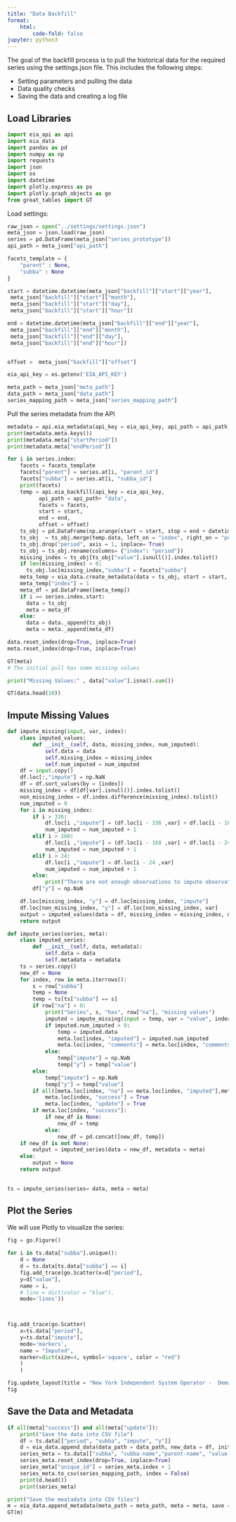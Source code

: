 ```yaml
---
title: "Data Backfill"
format:
    html:
        code-fold: false
jupyter: python3
---
```


The goal of the backfill process is to pull the historical data for the required series using the settings.json file. This includes the following steps:

- Setting parameters and pulling the data
- Data quality checks
- Saving the data and creating a log file


## Load Libraries

```python
import eia_api as api
import eia_data 
import pandas as pd
import numpy as np
import requests
import json
import os
import datetime
import plotly.express as px
import plotly.graph_objects as go
from great_tables import GT
```


Load settings:
```python
raw_json = open("../settings/settings.json")
meta_json = json.load(raw_json)
series = pd.DataFrame(meta_json["series_prototype"])
api_path = meta_json["api_path"]
```


```python

facets_template = {
    "parent" : None,
    "subba" : None
}

start = datetime.datetime(meta_json["backfill"]["start"]["year"],
 meta_json["backfill"]["start"]["month"], 
 meta_json["backfill"]["start"]["day"], 
 meta_json["backfill"]["start"]["hour"])

end = datetime.datetime(meta_json["backfill"]["end"]["year"],
 meta_json["backfill"]["end"]["month"], 
 meta_json["backfill"]["end"]["day"], 
 meta_json["backfill"]["end"]["hour"])


offset =  meta_json["backfill"]["offset"]

eia_api_key = os.getenv('EIA_API_KEY')

meta_path = meta_json["meta_path"]
data_path = meta_json["data_path"]
series_mapping_path = meta_json["series_mapping_path"]
```

Pull the series metadata from the API
```python
metadata = api.eia_metadata(api_key = eia_api_key, api_path = api_path)
print(metadata.meta.keys())
print(metadata.meta["startPeriod"])
print(metadata.meta["endPeriod"])
```


```python
for i in series.index:
    facets = facets_template
    facets["parent"] = series.at[i, "parent_id"]
    facets["subba"] = series.at[i, "subba_id"]
    print(facets)
    temp = api.eia_backfill(api_key = eia_api_key, 
          api_path = api_path+ "data", 
          facets = facets, 
          start = start,
          end = end,
          offset = offset) 
    ts_obj = pd.DataFrame(np.arange(start = start, stop = end + datetime.timedelta(hours = 1), step = datetime.timedelta(hours = 1)).astype(datetime.datetime), columns=["index"])
    ts_obj  = ts_obj.merge(temp.data, left_on = "index", right_on = "period", how="left")
    ts_obj.drop("period", axis = 1, inplace= True)
    ts_obj = ts_obj.rename(columns= {"index": "period"})
    missing_index = ts_obj[ts_obj["value"].isnull()].index.tolist()
    if len(missing_index) > 0:
      ts_obj.loc[missing_index,"subba"] = facets["subba"]   
    meta_temp = eia_data.create_metadata(data = ts_obj, start = start, end = end, type = "backfill")
    meta_temp["index"] = 1
    meta_df = pd.DataFrame([meta_temp]) 
    if i == series.index.start:
      data = ts_obj
      meta = meta_df
    else:
      data = data._append(ts_obj)
      meta = meta._append(meta_df)

data.reset_index(drop=True, inplace=True)
meta.reset_index(drop=True, inplace=True)


```



```python
GT(meta)
# The initial pull has some missing values

print("Missing Values:" , data["value"].isna().sum())

GT(data.head(10))
```




## Impute Missing Values

```python
def impute_missing(input, var, index):
    class imputed_values:
        def __init__(self, data, missing_index, num_imputed):
            self.data = data
            self.missing_index = missing_index
            self.num_imputed = num_imputed
    df = input.copy()
    df.loc[:,"impute"] = np.NaN
    df = df.sort_values(by = [index])
    missing_index = df[df[var].isnull()].index.tolist()
    non_missing_index = df.index.difference(missing_index).tolist()
    num_imputed = 0
    for i in missing_index:
        if i > 336:
            df.loc[i ,"impute"] = (df.loc[i - 336 ,var] + df.loc[i - 168 ,var] + df.loc[i - 24 ,var]) / 3
            num_imputed = num_imputed + 1
        elif i > 168:
            df.loc[i ,"impute"] = (df.loc[i - 168 ,var] + df.loc[i - 24 ,var]) / 2
            num_imputed = num_imputed + 1
        elif i > 24:
            df.loc[i ,"impute"] = df.loc[i - 24 ,var]
            num_imputed = num_imputed + 1
        else:
            print("There are not enough observations to impute observation:", i)
        df["y"] = np.NaN

    df.loc[missing_index, "y"] = df.loc[missing_index, "impute"]
    df.loc[non_missing_index, "y"] = df.loc[non_missing_index, var]
    output = imputed_values(data = df, missing_index = missing_index, num_imputed = num_imputed)
    return output
```
```python
def impute_series(series, meta):
    class imputed_series:
        def __init__(self, data, metadata):
            self.data = data
            self.metadata = metadata
    ts = series.copy()
    new_df = None
    for index, row in meta.iterrows():
        s = row["subba"]
        temp = None
        temp = ts[ts["subba"] == s]
        if row["na"] > 0:
            print("Series", s, "has", row["na"], "missing values")
            imputed = impute_missing(input = temp, var = "value", index = "period")
            if imputed.num_imputed > 0:
                temp = imputed.data
                meta.loc[index, "imputed"] = imputed.num_imputed
                meta.loc[index, "comments"] = meta.loc[index, "comments"] + " Missing values were imputed"
            else:
                temp["impute"] = np.NaN
                temp["y"] = temp["value"]
        else:
            temp["impute"] = np.NaN
            temp["y"] = temp["value"]
        if all([meta.loc[index, "na"] == meta.loc[index, "imputed"],meta.loc[index, "start_match"],meta.loc[index, "end_match"]]):
            meta.loc[index, "success"] = True
            meta.loc[index, "update"] = True
        if meta.loc[index, "success"]:
            if new_df is None:
                new_df = temp
            else:
                new_df = pd.concat([new_df, temp])
    if new_df is not None:
        output = imputed_series(data = new_df, metadata = meta)
    else: 
        output = None
    return output
    
```

```python
ts = impute_series(series= data, meta = meta)
```

## Plot the Series

We will use Plotly to visualize the series:

```python
fig = go.Figure()

for i in ts.data["subba"].unique():
    d = None
    d = ts.data[ts.data["subba"] == i]
    fig.add_trace(go.Scatter(x=d["period"], 
    y=d["value"], 
    name = i,
    # line = dict(color = "blue"),
    mode='lines'))
    


fig.add_trace(go.Scatter(
    x=ts.data["period"], 
    y=ts.data["impute"],
    mode='markers',  
    name = "Imputed",
    marker=dict(size=4, symbol='square', color = "red")
    )
    )

fig.update_layout(title = "New York Independent System Operator -  Demand for Electricity")
fig
```

## Save the Data and Metadata


```python
if all(meta["success"]) and all(meta["update"]):
    print("Save the data into CSV file")
    df = ts.data[["period", "subba", "impute", "y"]]
    d = eia_data.append_data(data_path = data_path, new_data = df, init = True, save = True)
    series_meta = ts.data[["subba", "subba-name","parent-name", "value-units"]].drop_duplicates().dropna().sort_values(by = ["subba"])
    series_meta.reset_index(drop=True, inplace=True)
    series_meta["unique_id"] = series_meta.index + 1
    series_meta.to_csv(series_mapping_path, index = False)
    print(d.head())
    print(series_meta)

print("Save the meatadata into CSV files")
m = eia_data.append_metadata(meta_path = meta_path, meta = meta, save = True, init = True)
GT(m)
```


